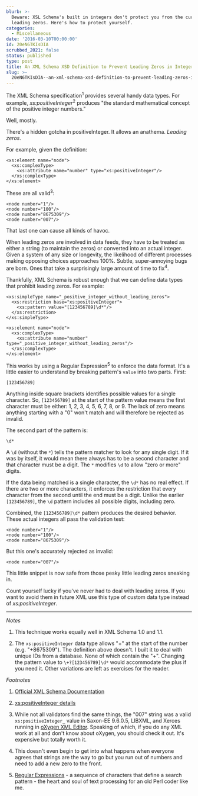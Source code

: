 ```yaml
---
blurb: >-
  Beware: XSL Schema's built in integers don't protect you from the curse of
  leading zeros. Here's how to protect yourself.
categories:
  - Miscellaneous
date: '2016-03-10T00:00:00'
id: 20eN6TKIsDIA
scrubbed_2021: false
status: published
type: post
title: An XML Schema XSD Definition to Prevent Leading Zeros in Integers
slug: >-
  20eN6TKIsDIA--an-xml-schema-xsd-definition-to-prevent-leading-zeros-in-integers
---
```


The XML Schema specification<sup>1</sup> provides several handy data types. For example, _xs:positiveInteger_<sup>2</sup> produces "the standard mathematical concept of the positive integer numbers." 

Well, mostly. 

There's a hidden gotcha in positiveInteger. It allows an anathema. _Leading zeros_. 

For example, given the definition:

```xml{numberLines: true}
<xs:element name="node">
  <xs:complexType>
    <xs:attribute name="number" type="xs:positiveInteger"/>
  </xs:complexType>
</xs:element>
```

These are all valid<sup>3</sup>:

```xml{numberLines: true}
<node number="1"/>
<node number="100"/>
<node number="8675309"/>
<node number="007"/>
```

That last one can cause all kinds of havoc. 

When leading zeros are involved in data feeds, they have to be treated as either a string (to maintain the zeros) or converted into an actual integer. Given a system of any size or longevity, the likelihood of different processes making opposing choices approaches 100%. Subtle, super-annoying bugs are born. Ones that take a surprisingly large amount of time to fix<sup>4</sup>.

Thankfully, XML Schema is robust enough that we can define data types that prohibit leading zeros. For example:

```xml{numberLines: true}
<xs:simpleType name="_positive_integer_without_leading_zeros">
  <xs:restriction base="xs:positiveInteger">
    <xs:pattern value="[123456789]\d*"/>
  </xs:restriction>
</xs:simpleType>

<xs:element name="node">
  <xs:complexType>
    <xs:attribute name="number" type="_positive_integer_without_leading_zeros"/>
  </xs:complexType>
</xs:element>
```

This works by using a Regular Expression<sup>5</sup> to enforce the data format. It's a little easier to understand by breaking pattern's `value` into two parts. First:

    [123456789]

Anything inside square brackets identifies possible values for a single character. So, `[123456789]` at the start of the pattern value means the first character must be either: 1, 2, 3, 4, 5, 6, 7, 8, or 9. The lack of zero means anything starting with a "0" won't match and will therefore be rejected as invalid.

The second part of the pattern is:

    \d*

A `\d` (without the `*`) tells the pattern matcher to look for any single digit. If it was by itself, it would mean there always has to be a second character and that character must be a digit. The `*` modifies `\d` to allow "zero or more" digits. 

If the data being matched is a single character, the `\d*` has no real effect. If there are two or more characters, it enforces the restriction that every character from the second until the end must be a digit. Unlike the earlier `[123456789]`, the `\d` pattern includes all possible digits, including zero. 

Combined, the `[123456789]\d*` pattern produces the desired behavior. These actual integers all pass the validation test:

```xml{numberLines: true}
<node number="1"/>
<node number="100"/>
<node number="8675309"/>
```

But this one's accurately rejected as invalid:

```xml{numberLines: true}
<node number="007"/>
``` 

This little snippet is now safe from those pesky little leading zeros sneaking in.

Count yourself lucky if you've never had to deal with leading zeros. If you want to avoid them in future XML use this type of custom data type instead of _xs:positiveInteger_.

---


_Notes_

1. This technique works equally well in XML Schema 1.0 and 1.1. 

2. The `xs:positiveInteger` data type allows "+" at the start of the number (e.g. "+8675309"). The definition above doesn't. I built it to deal with unique IDs from a database. None of which contain the "+". Changing the pattern value to `\+?[123456789]\d*` would accommodate the plus if you need it. Other variations are left as exercises for the reader. 


_Footnotes_

1. [Official XML Schema Documentation](https://www.w3.org/standards/xml/schema)

2. [xs:positiveInteger details](https://www.w3.org/TR/2012/REC-xmlschema11-2-20120405/#positiveInteger)

3. While not all validators find the same things, the "007" string was a valid `xs:positiveInteger_` value in Saxon-EE 9.6.0.5, LIBXML, and Xerces running in [oXygen XML Editor](https://www.oxygenxml.com/). Speaking of which, if you do any XML work at all and don't know about oXygen, you should check it out. It's expensive but totally worth it. 

4. This doesn't even begin to get into what happens when everyone agrees that strings are the way to go but you run out of numbers and need to add a new zero to the front.

5. [Regular Expressions](https://en.wikipedia.org/wiki/Regular_expression) - a sequence of characters that define a search pattern - the heart and soul of text processing for an old Perl coder like me.
